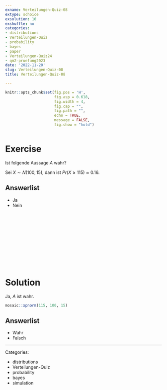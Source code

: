 ```yaml
---
exname: Verteilungen-Quiz-08
extype: schoice
exsolution: 10
exshuffle: no
categories:
- distributions
- Verteilungen-Quiz
- probability
- bayes
- paper
- Verteilungen-Quiz24
- qm2-pruefung2023
date: '2022-11-20'
slug: Verteilungen-Quiz-08
title: Verteilungen-Quiz-08

---
```






```r
knitr::opts_chunk$set(fig.pos = 'H',
                      fig.asp = 0.618,
                      fig.width = 4,
                      fig.cap = "", 
                      fig.path = "",
                      echo = TRUE,
                      message = FALSE,
                      fig.show = "hold")



```






# Exercise

Ist folgende Aussage $A$ wahr?

Sei $X \sim N(100,15)$, dann ist $Pr(X \ge 115) \approx 0.16$.


Answerlist
----------
* Ja
* Nein



</br>
</br>
</br>
</br>
</br>
</br>
</br>
</br>
</br>
</br>

# Solution

Ja, $A$ ist wahr.

```r
mosaic::xpnorm(115, 100, 15)
```




Answerlist
----------






* Wahr
* Falsch





---

Categories: 

- distributions
- Verteilungen-Quiz
- probability
- bayes
- simulation

